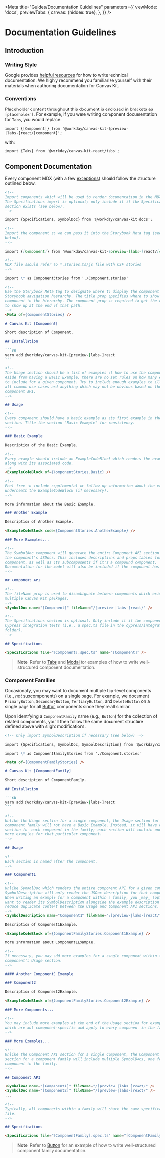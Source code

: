 <Meta
  title="Guides/Documentation Guidelines"
  parameters={{
    viewMode: 'docs',
    previewTabs: {
      canvas: {hidden: true},
    },
  }}
/>

# Documentation Guidelines

## Introduction

### Writing Style

Google provides [helpful resources](https://developers.google.com/tech-writing/overview) for how to
write technical documentation. We highly recommend you familiarize yourself with their materials
when authoring documentation for Canvas Kit.

### Conventions

Placeholder content throughout this document is enclosed in brackets as `[placeholder]`. For
example, if you were writing component documentation for `Tabs`, you would replace:

```tsx
import {[Component]} from '@workday/canvas-kit-[preview-|labs-]react/[component]';
```

with:

```tsx
import {Tabs} from '@workday/canvas-kit-react/tabs';
```

## Component Documentation

Every component MDX (with a few [exceptions](#component-families)) should follow the structure
outlined below.

````md
<!--
Import components which will be used to render documentation in the MDX file.
The Specifications import is optional; only include it if the Specifications
section exists (see below).
-->

import {Specifications, SymbolDoc} from '@workday/canvas-kit-docs';

<!--
Import the component so we can pass it into the Storybook Meta tag (see
below).
-->

import {[Component]} from '@workday/canvas-kit-[preview-|labs-]react/[component]';

<!--
MDX file should refer to *.stories.ts/js file with CSF stories
-->

import \* as ComponentStories from './Component.stories'

<!--
Use the Storybook Meta tag to designate where to display the component in the
Storybook navigation hierarchy. The title prop specifies where to show the
component in the hierarchy. The component prop is required to get the component
to show up at the end of that path.
-->
<Meta of={ComponentStories} />

# Canvas Kit [Component]

Short description of Component.

## Installation

```sh
yarn add @workday/canvas-kit-[preview-|labs-]react
```

<!--
The Usage section should be a list of examples of how to use the component.
Aside from having a Basic Example, there are no set rules on how many examples
to include for a given component. Try to include enough examples to illustrate
all common use cases and anything which may not be obvious based on the
component API.
-->

## Usage

<!--
Every component should have a basic example as its first example in the Usage
section. Title the section "Basic Example" for consistency.
-->

### Basic Example

Description of the Basic Example.

<!--
Every example should include an ExampleCodeBlock which renders the example
along with its associated code.
-->
<ExampleCodeBlock of={ComponentStories.Basic} />

<!--
Feel free to include supplemental or follow-up information about the example
underneath the ExampleCodeBlock (if necessary).
-->

More information about the Basic Example.

### Another Example

Description of Another Example.

<ExampleCodeBlock code={ComponentStories.AnotherExample} />

### More Examples...

<!--
The SymbolDoc component will generate the entire Component API section using
the component's JSDocs. This includes descriptions and props tables for the
component, as well as its subcomponents if it's a compound component.
Documentation for the model will also be included if the component has a model.
-->

## Component API

<!--
The fileName prop is used to disambiguate between components which exist in
multiple Canvas Kit packages.
-->
<SymbolDoc name="[Component]" fileName="/[preview-|labs-]react/" />

<!--
The Specifications section is optional. Only include it if the component has
Cypress integration tests (i.e., a spec.ts file in the cypress/integration
folder).
-->

## Specifications

<Specifications file="[Component].spec.ts" name="[Component]" />
````

> **Note:** Refer to [Tabs](/components/containers/tabs/) and [Modal](/components/popups/modal/) for
> examples of how to write well-structured component documentation.

### Component Families

Occasionally, you may want to document multiple top-level components (i.e., _not_ subcomponents) on
a single page. For example, we document `PrimaryButton`, `SecondaryButton`, `TertiaryButton`, and
`DeleteButton` on a single page for all [Button](/components/buttons/button/) components since
they're all similar.

Upon identifying a `ComponentFamily` name (e.g., `Button`) for the collection of related components,
you'll then follow the same document structure defined above with slight modifications.

````md
<!-- Only import SymbolDescription if necessary (see below) -->

import {Specifications, SymbolDoc, SymbolDescription} from '@workday/canvas-kit-docs';

import \* as ComponentFamilyStories from './Component.stories'

<Meta of={ComponentFamilyStories} />

# Canvas Kit [ComponentFamily]

Short description of ComponentFamily.

## Installation

```sh
yarn add @workday/canvas-kit-[preview-|labs-]react
```

<!--
Unlike the Usage section for a single component, the Usage section for a
component family will not have a Basic Example. Instead, it will have one
section for each component in the family; each section will contain one or
more examples for that particular component.
-->

## Usage

<!--
Each section is named after the component.
-->

### Component1

<!--
Unlike SymbolDoc which renders the entire component API for a given component,
SymbolDescription will only render the JSDoc description for that component.
When writing an example for a component within a family, you _may_ (optional)
want to render its SymbolDescription alongside the example description to
reduce duplicate content between the Usage and Component API sections.
-->
<SymbolDescription name="Component1" fileName="/[preview-|labs-]react/" />

Description of Component1Example.

<ExampleCodeBlock of={ComponentFamilyStories.Component1Example} />

More information about Component1Example.

<!--
If necessary, you may add more examples for a single component within that
component's Usage section.
-->

#### Another Component1 Example

### Component2

Description of Component2Example.

<ExampleCodeBlock of={ComponentFamilyStories.Component2Example} />

### More Components...

<!--
You may include more examples at the end of the Usage section for examples
which are not comopnent-specific and apply to every component in the family.
-->

### More Examples...

<!--
Unlike the Component API section for a single component, the Component API
section for a component family will include multiple SymbolDocs, one for each
component in the family.
-->

## Component API

<SymbolDoc name="[Component1]" fileName="/[preview-|labs-]react/" />
<SymbolDoc name="[Component2]" fileName="/[preview-|labs-]react/" />
...

<!--
Typically, all components within a family will share the same specifications
file.
-->

## Specifications

<Specifications file="[ComponentFamily].spec.ts" name="[ComponentFamily]" />
````

> **Note:** Refer to [Button](/components/buttons/button/) for an example of how to write
> well-structured component family documentation.

